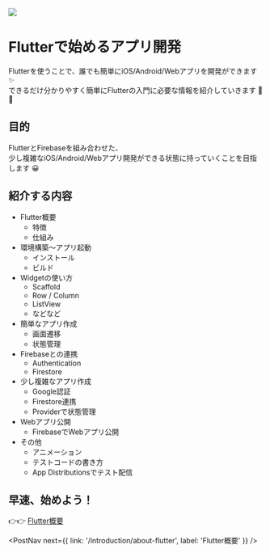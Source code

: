 
![](banner.png)

# Flutterで始めるアプリ開発

Flutterを使うことで、誰でも簡単にiOS/Android/Webアプリを開発ができます ✨  
できるだけ分かりやすく簡単にFlutterの入門に必要な情報を紹介していきます 💪💪


## 目的

FlutterとFirebaseを組み合わせた、  
少し複雑なiOS/Android/Webアプリ開発ができる状態に持っていくことを目指します 😀


## 紹介する内容

- Flutter概要
    - 特徴
    - 仕組み
- 環境構築〜アプリ起動
    - インストール
    - ビルド
- Widgetの使い方
    - Scaffold
    - Row / Column
    - ListView
    - などなど
- 簡単なアプリ作成
    - 画面遷移
    - 状態管理
- Firebaseとの連携
    - Authentication
    - Firestore
- 少し複雑なアプリ作成
    - Google認証
    - Firestore連携
    - Providerで状態管理
- Webアプリ公開
    - FirebaseでWebアプリ公開
- その他
    - アニメーション
    - テストコードの書き方
    - App Distributionsでテスト配信


## 早速、始めよう！

👉👉 [Flutter概要](/introduction/about-flutter)


<PostNav next={{ link: '/introduction/about-flutter', label: 'Flutter概要' }} />
